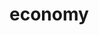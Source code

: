 # economy


<ul className="grid grid-cols-1 md:grid-cols-2 lg:grid-cols-3 xl:grid-cols-4 gap-4 -ml-6">
<ReferenceCard
    title="available_indices"
    description="Lists of available indices from a provider."
    url="/v4/platform/reference/economy/available_indices"
    command="true"
/>
<ReferenceCard
    title="const"
    description="Get the constituents of an index."
    url="/v4/platform/reference/economy/const"
    command="true"
/>
<ReferenceCard
    title="cpi"
    description="CPI."
    url="/v4/platform/reference/economy/cpi"
    command="true"
/>
<ReferenceCard
    title="european_index"
    description="Get historical close values for select European indices."
    url="/v4/platform/reference/economy/european_index"
    command="true"
/>
<ReferenceCard
    title="european_index_constituents"
    description="Get current levels for constituents of select European indices."
    url="/v4/platform/reference/economy/european_index_constituents"
    command="true"
/>
<ReferenceCard
    title="index_cmd"
    description="Get historical levels for an index."
    url="/v4/platform/reference/economy/index_cmd"
    command="true"
/>
<ReferenceCard
    title="risk"
    description="Market Risk Premium."
    url="/v4/platform/reference/economy/risk"
    command="true"
/>
</ul>
